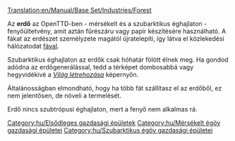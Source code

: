 [[Translation:en/Manual/Base Set/Industries/Forest]]

{{hu/Gazdasági épületek|név=Erdő
|kép=en/Forest(industry).png
|caption=Mérsékelt égövön
|image2=Snowforest.png
|caption2=Szubarktikus erdő
|klíma=[[hu/Manual/Éghajlatok#Mérsékelt|mérsékelt]], [[hu/Manual/Éghajlatok#Szubarktikus|szubarktikus]]
|elfogad=---
|előállít=[[hu/Manual/Base Set/Cargos/Fa|fát]]
}}
Az '''erdő''' az OpenTTD-ben - mérsékelt és a szubarktikus éghajlaton - fenyőültetvény, amit aztán fűrészáru vagy papír készítésére használható. A fákat az erdészet személyzete magától újratelepíti, így látva el közlekedési hálózatodat [[hu/Manual/Base Set/Cargos/Fa|fával]].

Szubarktikus éghajlaton az erdők csak hóhatár fölött élnek meg. Ha gondod adódna az erdőgenerálással, tedd a térképet dombosabbá vagy hegyvidékivé a ''[[hu/Manual/Új játék|Világ létrehozása]]'' képernyőn.

Általánosságban elmondható, hogy ha több fát szállítasz el az erdőből, ez nem jelentősen, de növeli a termelését.

Erdő nincs szubtrópusi éghajlaton, mert a fenyő nem alkalmas rá.

{{hu/Navbox Gazdasági épületek}}

[[Category:hu/Elsődleges gazdasági épületek]]
[[Category:hu/Mérsékelt égöv gazdasági épületei]]
[[Category:hu/Szubarktikus égöv gazdasági épületei]]